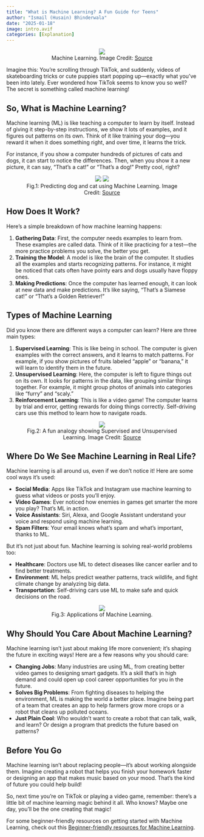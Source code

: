```yaml
---
title: "What is Machine Learning? A Fun Guide for Teens"
author: "Ismail (Husain) Bhinderwala"
date: "2025-01-18"
image: intro.avif
categories: [Explanation]
---
```


<figure style="text-align: center;">
  ![](intro.avif)
  <figcaption>Machine Learning. Image Credit: [Source](https://img.freepik.com/premium-photo/3d-rendering-robot-learning-machine-learning-with-education-hud-interface_493806-5980.jpg?semt=ais_hybrid)</figcaption>
</figure>

Imagine this: You’re scrolling through TikTok, and suddenly, videos of skateboarding tricks or cute puppies start popping up—exactly what you’ve been into lately. Ever wondered how TikTok seems to know you so well? The secret is something called machine learning!

## So, What is Machine Learning?
Machine learning (ML) is like teaching a computer to learn by itself. Instead of giving it step-by-step instructions, we show it lots of examples, and it figures out patterns on its own. Think of it like training your dog—you reward it when it does something right, and over time, it learns the trick.

For instance, if you show a computer hundreds of pictures of cats and dogs, it can start to notice the differences. Then, when you show it a new picture, it can say, “That’s a cat!” or “That’s a dog!” Pretty cool, right?

<figure style="text-align: center;">
 ![](dog.png)  ![](cat.png) 
<figcaption>Fig.1: Predicting dog and cat using Machine Learning. Image Credit: [Source](https://www.geeksforgeeks.org/cat-dog-classification-using-convolutional-neural-network-in-python/)</figcaption>
</figure>

## How Does It Work?
Here’s a simple breakdown of how machine learning happens:

1. **Gathering Data**: First, the computer needs examples to learn from. These examples are called data. Think of it like practicing for a test—the more practice problems you solve, the better you get.
2. **Training the Model**: A model is like the brain of the computer. It studies all the examples and starts recognizing patterns. For instance, it might be noticed that cats often have pointy ears and dogs usually have floppy ones.
3. **Making Predictions**: Once the computer has learned enough, it can look at new data and make predictions. It’s like saying, “That’s a Siamese cat!” or “That’s a Golden Retriever!”

## Types of Machine Learning
Did you know there are different ways a computer can learn? Here are three main types:

1. **Supervised Learning**: This is like being in school. The computer is given examples with the correct answers, and it learns to match patterns. For example, if you show pictures of fruits labeled “apple” or “banana,” it will learn to identify them in the future.
2. **Unsupervised Learning**: Here, the computer is left to figure things out on its own. It looks for patterns in the data, like grouping similar things together. For example, it might group photos of animals into categories like “furry” and “scaly.”
3. **Reinforcement Learning**: This is like a video game! The computer learns by trial and error, getting rewards for doing things correctly. Self-driving cars use this method to learn how to navigate roads.

<figure style="text-align: center;">
  ![](learning.jpg)
  <figcaption>Fig.2: A fun analogy showing Supervised and Unsupervised Learning. Image Credit: [Source](https://www.javatpoint.com/difference-between-supervised-and-unsupervised-learning)</figcaption>
</figure>

## Where Do We See Machine Learning in Real Life?
Machine learning is all around us, even if we don’t notice it! Here are some cool ways it’s used:

- **Social Media**: Apps like TikTok and Instagram use machine learning to guess what videos or posts you’ll enjoy.
- **Video Games**: Ever noticed how enemies in games get smarter the more you play? That’s ML in action.
- **Voice Assistants**: Siri, Alexa, and Google Assistant understand your voice and respond using machine learning.
- **Spam Filters**: Your email knows what’s spam and what’s important, thanks to ML.

But it’s not just about fun. Machine learning is solving real-world problems too:

- **Healthcare**: Doctors use ML to detect diseases like cancer earlier and to find better treatments.
- **Environment**: ML helps predict weather patterns, track wildlife, and fight climate change by analyzing big data.
- **Transportation**: Self-driving cars use ML to make safe and quick decisions on the road.

<figure style="text-align: center;">
  ![](app.jpg)
  <figcaption>Fig.3: Applications of Machine Learning.</figcaption>
</figure>

## Why Should You Care About Machine Learning?
Machine learning isn’t just about making life more convenient; it’s shaping the future in exciting ways! Here are a few reasons why you should care:

- **Changing Jobs**: Many industries are using ML, from creating better video games to designing smart gadgets. It’s a skill that’s in high demand and could open up cool career opportunities for you in the future.
- **Solves Big Problems**: From fighting diseases to helping the environment, ML is making the world a better place. Imagine being part of a team that creates an app to help farmers grow more crops or a robot that cleans up polluted oceans.
- **Just Plain Cool**: Who wouldn’t want to create a robot that can talk, walk, and learn? Or design a program that predicts the future based on patterns?

## Before You Go
Machine learning isn’t about replacing people—it’s about working alongside them. Imagine creating a robot that helps you finish your homework faster or designing an app that makes music based on your mood. That’s the kind of future you could help build!

So, next time you’re on TikTok or playing a video game, remember: there’s a little bit of machine learning magic behind it all. Who knows? Maybe one day, you’ll be the one creating that magic!

For some beginner-friendly resources on getting started with Machine Learning, check out this [Beginner-friendly resources for Machine Learning](https://towardsdatascience.com/beginner-friendly-resources-for-machine-learning-fd198f844dc3).